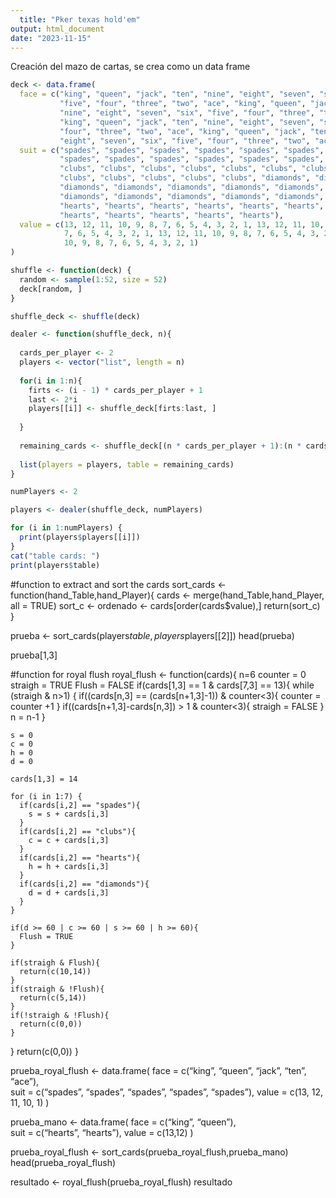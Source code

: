```yaml
---
  title: "Pker texas hold'em"
output: html_document
date: "2023-11-15"
---
```

  
  Creación del mazo de cartas, se crea como un data frame

```r
deck <- data.frame(
  face = c("king", "queen", "jack", "ten", "nine", "eight", "seven", "six",
           "five", "four", "three", "two", "ace", "king", "queen", "jack", "ten", 
           "nine", "eight", "seven", "six", "five", "four", "three", "two", "ace", 
           "king", "queen", "jack", "ten", "nine", "eight", "seven", "six", "five", 
           "four", "three", "two", "ace", "king", "queen", "jack", "ten", "nine", 
           "eight", "seven", "six", "five", "four", "three", "two", "ace"),  
  suit = c("spades", "spades", "spades", "spades", "spades", "spades", 
           "spades", "spades", "spades", "spades", "spades", "spades", "spades", 
           "clubs", "clubs", "clubs", "clubs", "clubs", "clubs", "clubs", "clubs", 
           "clubs", "clubs", "clubs", "clubs", "clubs", "diamonds", "diamonds", 
           "diamonds", "diamonds", "diamonds", "diamonds", "diamonds", "diamonds", 
           "diamonds", "diamonds", "diamonds", "diamonds", "diamonds", "hearts", 
           "hearts", "hearts", "hearts", "hearts", "hearts", "hearts", "hearts", 
           "hearts", "hearts", "hearts", "hearts", "hearts"), 
  value = c(13, 12, 11, 10, 9, 8, 7, 6, 5, 4, 3, 2, 1, 13, 12, 11, 10, 9, 8, 
            7, 6, 5, 4, 3, 2, 1, 13, 12, 11, 10, 9, 8, 7, 6, 5, 4, 3, 2, 1, 13, 12, 11, 
            10, 9, 8, 7, 6, 5, 4, 3, 2, 1)
)
```



```r



shuffle <- function(deck) { 
  random <- sample(1:52, size = 52)
  deck[random, ]
}

shuffle_deck <- shuffle(deck)

dealer <- function(shuffle_deck, n){
  
  cards_per_player <- 2
  players <- vector("list", length = n)
  
  for(i in 1:n){
    firts <- (i - 1) * cards_per_player + 1
    last <- 2*i
    players[[i]] <- shuffle_deck[firts:last, ]
    
  }
  
  remaining_cards <- shuffle_deck[(n * cards_per_player + 1):(n * cards_per_player + 5), ]
  
  list(players = players, table = remaining_cards)
}

numPlayers <- 2

players <- dealer(shuffle_deck, numPlayers)

for (i in 1:numPlayers) {
  print(players$players[[i]])
}
cat("table cards: ")
print(players$table)


```
#function to extract and sort the cards 
sort_cards <- function(hand_Table,hand_Player){
  cards <- merge(hand_Table,hand_Player, all = TRUE)
  sort_c <- ordenado <- cards[order(cards$value),]
  return(sort_c) 
}

prueba <- sort_cards(players$table,players$players[[2]])
head(prueba)

prueba[1,3]

#function for royal flush 
royal_flush <- function(cards){
  n=6
  counter = 0
  straigh = TRUE
  Flush = FALSE
  if(cards[1,3] == 1 & cards[7,3] == 13){
    while (straigh & n>1) {
      if((cards[n,3] == (cards[n+1,3]-1)) & counter<3){
        counter = counter +1
      }
      if((cards[n+1,3]-cards[n,3]) > 1 & counter<3){
        straigh = FALSE
      }
      n = n-1
    }
    
    s = 0
    c = 0
    h = 0
    d = 0
    
    cards[1,3] = 14
    
    for (i in 1:7) {
      if(cards[i,2] == "spades"){
        s = s + cards[i,3]
      }
      if(cards[i,2] == "clubs"){
        c = c + cards[i,3]
      }
      if(cards[i,2] == "hearts"){
        h = h + cards[i,3]
      }
      if(cards[i,2] == "diamonds"){
        d = d + cards[i,3]
      }
    }
    
    if(d >= 60 | c >= 60 | s >= 60 | h >= 60){
      Flush = TRUE
    }
    
    if(straigh & Flush){
      return(c(10,14))
    }
    if(straigh & !Flush){
      return(c(5,14))
    }
    if(!straigh & !Flush){
      return(c(0,0))
    }
  }
  return(c(0,0))
}

prueba_royal_flush <- data.frame(
  face = c("king", "queen", "jack", "ten", "ace"),  
  suit = c("spades", "spades", "spades", "spades", "spades"), 
  value = c(13, 12, 11, 10, 1)
)

prueba_mano <- data.frame(
  face = c("king", "queen"),  
  suit = c("hearts", "hearts"), 
  value = c(13,12)
)

prueba_royal_flush <- sort_cards(prueba_royal_flush,prueba_mano)
head(prueba_royal_flush)

resultado <- royal_flush(prueba_royal_flush)
resultado






